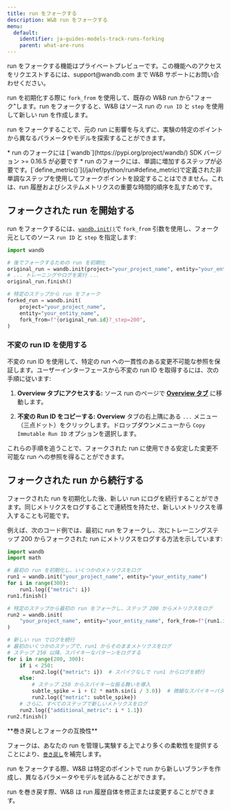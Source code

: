 ```yaml
---
title: run をフォークする
description: W&B run をフォークする
menu:
  default:
    identifier: ja-guides-models-track-runs-forking
    parent: what-are-runs
---
```


<Warning>
run をフォークする機能はプライベートプレビューです。この機能へのアクセスをリクエストするには、support@wandb.com まで W&B サポートにお問い合わせください。
</Warning>

run を初期化する際に `fork_from` を使用して、既存の W&B run から"フォーク"します。run をフォークすると、W&B はソース run の `run ID` と `step` を使用して新しい run を作成します。

run をフォークすることで、元の run に影響を与えずに、実験の特定のポイントから異なるパラメータやモデルを探索することができます。

<Note>
* run のフォークには [`wandb`](https://pypi.org/project/wandb/) SDK バージョン >= 0.16.5 が必要です
* run のフォークには、単調に増加するステップが必要です。[`define_metric()`](/ja/ref/python/run#define_metric)で定義された非単調なステップを使用してフォークポイントを設定することはできません。これは、run 履歴およびシステムメトリクスの重要な時間的順序を乱すためです。
</Note>

## フォークされた run を開始する

run をフォークするには、[`wandb.init()`](/ja/ref/python/init)で `fork_from` 引数を使用し、フォーク元としてのソース `run ID` と `step` を指定します:

```python
import wandb

# 後でフォークするための run を初期化
original_run = wandb.init(project="your_project_name", entity="your_entity_name")
# ... トレーニングやログを実行 ...
original_run.finish()

# 特定のステップから run をフォーク
forked_run = wandb.init(
    project="your_project_name",
    entity="your_entity_name",
    fork_from=f"{original_run.id}?_step=200",
)
```

### 不変の run ID を使用する

不変の run ID を使用して、特定の run への一貫性のある変更不可能な参照を保証します。ユーザーインターフェースから不変の run ID を取得するには、次の手順に従います:

1. **Overview タブにアクセスする:** ソース run のページで [**Overview タブ**](/ja/./#overview-tab) に移動します。

2. **不変の Run ID をコピーする:** **Overview** タブの右上隅にある `...` メニュー（三点ドット）をクリックします。ドロップダウンメニューから `Copy Immutable Run ID` オプションを選択します。

これらの手順を追うことで、フォークされた run に使用できる安定した変更不可能な run への参照を得ることができます。

## フォークされた run から続行する
フォークされた run を初期化した後、新しい run にログを続行することができます。同じメトリクスをログすることで連続性を持たせ、新しいメトリクスを導入することも可能です。

例えば、次のコード例では、最初に run をフォークし、次にトレーニングステップ 200 からフォークされた run にメトリクスをログする方法を示しています:

```python
import wandb
import math

# 最初の run を初期化し、いくつかのメトリクスをログ
run1 = wandb.init("your_project_name", entity="your_entity_name")
for i in range(300):
    run1.log({"metric": i})
run1.finish()

# 特定のステップから最初の run をフォークし、ステップ 200 からメトリクスをログ
run2 = wandb.init(
    "your_project_name", entity="your_entity_name", fork_from=f"{run1.id}?_step=200"
)

# 新しい run でログを続行
# 最初のいくつかのステップで、run1 からそのままメトリクスをログ
# ステップ 250 以降、スパイキーなパターンをログする
for i in range(200, 300):
    if i < 250:
        run2.log({"metric": i})  # スパイクなしで run1 からログを続行
    else:
        # ステップ 250 からスパイキーな振る舞いを導入
        subtle_spike = i + (2 * math.sin(i / 3.0))  # 微細なスパイキーパターンを適用
        run2.log({"metric": subtle_spike})
    # さらに、すべてのステップで新しいメトリクスをログ
    run2.log({"additional_metric": i * 1.1})
run2.finish()
```

<Note>
**巻き戻しとフォークの互換性**

フォークは、あなたの run を管理し実験する上でより多くの柔軟性を提供することにより、[`巻き戻し`](/ja/guides/models/track/runs/rewind)を補完します。

run をフォークする際、W&B は特定のポイントで run から新しいブランチを作成し、異なるパラメータやモデルを試みることができます。

run を巻き戻す際、W&B は run 履歴自体を修正または変更することができます。
</Note>